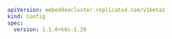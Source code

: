 ```yaml
apiVersion: embeddedcluster.replicated.com/v1beta1
kind: Config
spec:
  version: 1.1.0+k8s-1.29
```